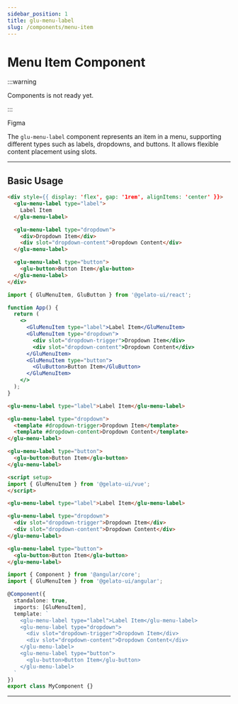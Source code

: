 ```yaml
---
sidebar_position: 1
title: glu-menu-label
slug: /components/menu-item
---
```


# Menu Item Component


:::warning

Components is not ready yet.

:::

<p>
  <glu-button target="_blank" rel="noopener noreferrer" href="https://www.figma.com/design/jSs4mJxj7dJbXsCE1IHtqt/GelatoUI-Design-System-(V-0.1.0)?node-id=368-4011&t=Qzpck0vvncjI3DT7-0">Figma</glu-button>
</p>

The `glu-menu-label` component represents an item in a menu, supporting different types such as labels, dropdowns, and buttons. It allows flexible content placement using slots.

---

## Basic Usage

<Tabs>
  <TabItem value="html" label="HTML">

  ```html live
  <div style={{ display: 'flex', gap: '1rem', alignItems: 'center' }}>
    <glu-menu-label type="label">
      Label Item
    </glu-menu-label>

    <glu-menu-label type="dropdown">
      <div>Dropdown Item</div>
      <div slot="dropdown-content">Dropdown Content</div>
    </glu-menu-label>

    <glu-menu-label type="button">
      <glu-button>Button Item</glu-button>
    </glu-menu-label>
  </div>
  ```
  </TabItem>

  <TabItem value="jsx" label="React">

  ```jsx live
  import { GluMenuItem, GluButton } from '@gelato-ui/react';

  function App() {
    return (
      <>
        <GluMenuItem type="label">Label Item</GluMenuItem>
        <GluMenuItem type="dropdown">
          <div slot="dropdown-trigger">Dropdown Item</div>
          <div slot="dropdown-content">Dropdown Content</div>
        </GluMenuItem>
        <GluMenuItem type="button">
          <GluButton>Button Item</GluButton>
        </GluMenuItem>
      </>
    );
  }
  ```
  </TabItem>

  <TabItem value="vue" label="Vue">

  ```html live
  <glu-menu-label type="label">Label Item</glu-menu-label>

  <glu-menu-label type="dropdown">
    <template #dropdown-trigger>Dropdown Item</template>
    <template #dropdown-content>Dropdown Content</template>
  </glu-menu-label>

  <glu-menu-label type="button">
    <glu-button>Button Item</glu-button>
  </glu-menu-label>

  <script setup>
  import { GluMenuItem } from '@gelato-ui/vue';
  </script>
  ```
  </TabItem>

  <TabItem value="angular" label="Angular">

  ```html live
  <glu-menu-label type="label">Label Item</glu-menu-label>

  <glu-menu-label type="dropdown">
    <div slot="dropdown-trigger">Dropdown Item</div>
    <div slot="dropdown-content">Dropdown Content</div>
  </glu-menu-label>

  <glu-menu-label type="button">
    <glu-button>Button Item</glu-button>
  </glu-menu-label>
  ```

  ```ts live
  import { Component } from '@angular/core';
  import { GluMenuItem } from '@gelato-ui/angular';

  @Component({
    standalone: true,
    imports: [GluMenuItem],
    template: `
      <glu-menu-label type="label">Label Item</glu-menu-label>
      <glu-menu-label type="dropdown">
        <div slot="dropdown-trigger">Dropdown Item</div>
        <div slot="dropdown-content">Dropdown Content</div>
      </glu-menu-label>
      <glu-menu-label type="button">
        <glu-button>Button Item</glu-button>
      </glu-menu-label>
    `
  })
  export class MyComponent {}
  ```
  </TabItem>
</Tabs>

---

<MenuLabelReadme />
